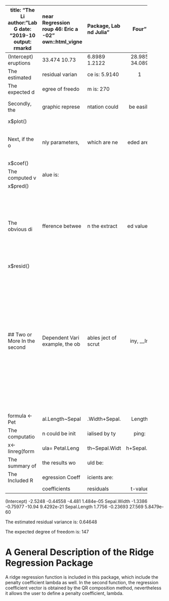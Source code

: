 ---
title: "The Linear Regression Package, Lab Four"
author: "Lab Group 46: Eric and Julia"
date: "2019-10-02"
output: rmarkdown::html_vignette


vignette: >
  %\VignetteIndexEntry{Estimation of Linear Regression Coefficients}
  %\VignetteEngine{knitr::rmarkdown}
  \usepackage[utf8]{inputenc}
  +simple_tables
  \usepackage{bbm}
  \usepackage{threeparttable}
  \usepackage{booktabs}
  \usepackage{expex}
  
library(LinearRegression)

# A General Description of the Linear Regression Package
This linear regression package is designed to estimate the linear regression coefficients, $\beta_0$ and $\beta_1$ numerically, by using the classic algebraic methods. Two input variables are required, data, contains the intended data set; formula, which defines the included dependent and indepedent variables. All the estimated coefficients, including the linear regression coefficients, the estimated residuals, its variance, the degree of freedom, the t value and the p value, are accessible for the user by typing a few simple commands. 
 
#  Two Informative Examples
Two datasets have been employed to demonstrate how to use this package, __Iris__ and __faithful__.

## One dependent Variable and One Independent Variable 
The dataset __faithful__ contains two columns, *the eruptions* and *the waiting* and 272 observation points. When attempting to extracting a slope, which describes how the magnutide of eruption alters with the change of waiting, for input variable formula would be 

formula<- waiting~eruptions

data <- faithful

The computations would be initialised by typing down the following commands 

x<-linreg(formula= waiting~eruptions, data=faithful)

To being with, the summary of the most important results from the computations could be obtained by typing the following

x$summary() 

The expected results for this particular example is 

The Included Regression Coefficients are:

              coefficients   residuals    t-value    p-value 
-----------   -------------  -----------  --------  ---------- 
(Intercept)   33.474         6.8989       28.985    7.136e-85
eruptions     10.73          1.2122       34.089    8.13e-100
 
The estimated residual variance is: 5.91401

The expected degree of freedom is: 270

Secondly, the graphic representation could be easily obtained by typing the following: 

x$plot() 

Next, if the only parameters, which are needed are the regression coefficients, type the following:
  
x$coef()   

The computed value is: 

x$pred()  

The obvious difference between the extracted value and the original sampling values through the entire process could be obtained by typing the following: 

x$resid()   


## Two or More Dependent Variables 
In the second example, the object of scrutiny, __Iris__ dataset, contains a number of columns and 150 observation points. When attempting to calculate the regressions between two or more independent variables and a dependent variable, the formula should be declared in a slightly different fashion. 

formula <- Petal.Length~Sepal.Width+Sepal.Length 

The computation could be initialised by typing: 

x<-linreg(formula= Petal.Length~Sepal.Width+Sepal.Length, data=iris)

The summary of the results would be: 

The Included Regression Coefficients are:
  
              coefficients    residuals    t-value      p-value 
-----------   -------------  -----------  --------      ----------             
(Intercept)   -2.5248         -0.44558     -4.481       1.484e-05
Sepal.Width   -1.3386         -0.75977     -10.94       9.4292e-21
Sepal.Length   1.7756         -0.23693     27.569       5.8479e-60

The estimated residual variance is: 0.64648

The expected degree of freedom is: 147

# A General Description of the Ridge Regression Package
A ridge regression function is included in this package, which include the penalty coefficient lambda as well. In the second function, the regression coefficient vector is obtained by the QR composition method, nevertheless it allows the user to define a penalty coefficient, lambda. 
